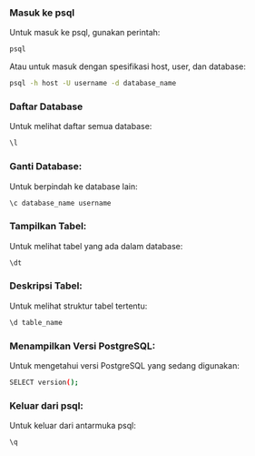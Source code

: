 ### Masuk ke psql

Untuk masuk ke psql, gunakan perintah:
```bash
psql
```

Atau untuk masuk dengan spesifikasi host, user, dan database:
```bash
psql -h host -U username -d database_name
```

### Daftar Database
Untuk melihat daftar semua database:
```bash
\l
```

### Ganti Database:
Untuk berpindah ke database lain:
```bash
\c database_name username
```

### Tampilkan Tabel:
Untuk melihat tabel yang ada dalam database:
```bash
\dt
```

### Deskripsi Tabel:
Untuk melihat struktur tabel tertentu:
```bash
\d table_name
```

### Menampilkan Versi PostgreSQL:
Untuk mengetahui versi PostgreSQL yang sedang digunakan:
```bash
SELECT version();
```

### Keluar dari psql:
Untuk keluar dari antarmuka psql:
```bash
\q
```